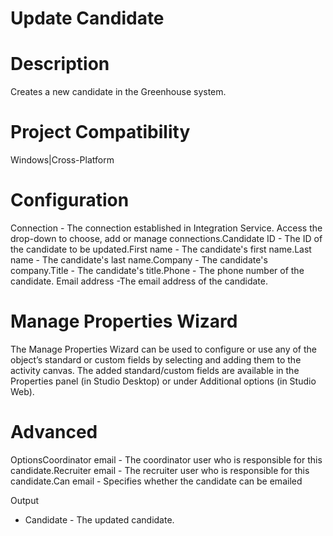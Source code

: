 ﻿# Update Candidate

# Description

Creates a new candidate in the Greenhouse system.

# Project Compatibility

Windows|Cross-Platform

# Configuration

Connection - The
                        connection established in Integration Service. Access the drop-down to
                        choose, add or manage connections.Candidate ID - The ID of the candidate to be updated.First name - The
                        candidate's first name.Last name - The
                        candidate's last name.Company - The
                        candidate's company.Title - The
                        candidate's title.Phone - The phone
                        number of the candidate. Email address -The
                        email address of the candidate.

# Manage Properties Wizard

The Manage Properties Wizard can be used to configure or use any of the object’s
                standard or custom fields by selecting and adding them to the activity canvas. The
                added standard/custom fields are available in the Properties panel (in Studio
                Desktop) or under Additional options (in Studio Web).

# Advanced

OptionsCoordinator email -
                        The coordinator user who is responsible for this candidate.Recruiter email - The
                        recruiter user who is responsible for this candidate.Can email - Specifies
                        whether the candidate can be emailed

Output

* Candidate - The updated candidate.
